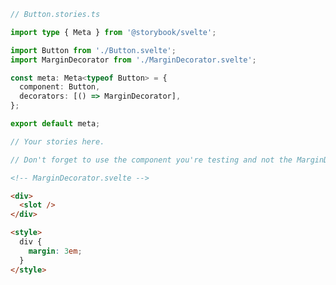 ```ts
// Button.stories.ts

import type { Meta } from '@storybook/svelte';

import Button from './Button.svelte';
import MarginDecorator from './MarginDecorator.svelte';

const meta: Meta<typeof Button> = {
  component: Button,
  decorators: [() => MarginDecorator],
};

export default meta;

// Your stories here.

// Don't forget to use the component you're testing and not the MarginDecorator component
```

```html
<!-- MarginDecorator.svelte -->

<div>
  <slot />
</div>

<style>
  div {
    margin: 3em;
  }
</style>
```
